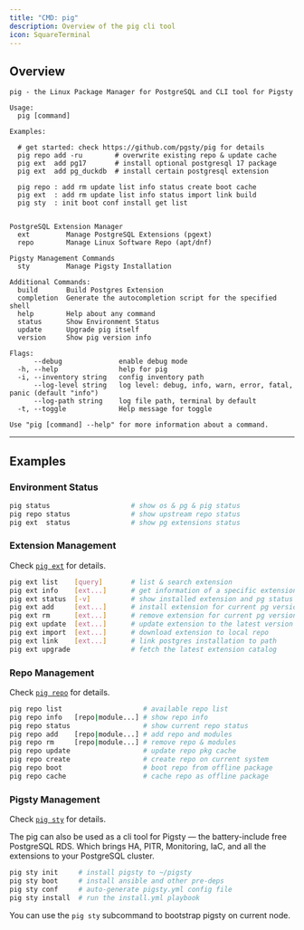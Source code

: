 ```yaml
---
title: "CMD: pig"
description: Overview of the pig cli tool
icon: SquareTerminal
---
```


## Overview

```
pig - the Linux Package Manager for PostgreSQL and CLI tool for Pigsty

Usage:
  pig [command]

Examples:

  # get started: check https://github.com/pgsty/pig for details
  pig repo add -ru        # overwrite existing repo & update cache
  pig ext  add pg17       # install optional postgresql 17 package
  pig ext  add pg_duckdb  # install certain postgresql extension

  pig repo : add rm update list info status create boot cache
  pig ext  : add rm update list info status import link build
  pig sty  : init boot conf install get list


PostgreSQL Extension Manager
  ext         Manage PostgreSQL Extensions (pgext)
  repo        Manage Linux Software Repo (apt/dnf)

Pigsty Management Commands
  sty         Manage Pigsty Installation

Additional Commands:
  build       Build Postgres Extension
  completion  Generate the autocompletion script for the specified shell
  help        Help about any command
  status      Show Environment Status
  update      Upgrade pig itself
  version     Show pig version info

Flags:
      --debug              enable debug mode
  -h, --help               help for pig
  -i, --inventory string   config inventory path
      --log-level string   log level: debug, info, warn, error, fatal, panic (default "info")
      --log-path string    log file path, terminal by default
  -t, --toggle             Help message for toggle

Use "pig [command] --help" for more information about a command.
```

------

## Examples

### Environment Status

```bash
pig status                    # show os & pg & pig status
pig repo status               # show upstream repo status
pig ext  status               # show pg extensions status 
```

### Extension Management

Check [`pig ext`](/ext/pig/ext/) for details.

```bash
pig ext list    [query]       # list & search extension      
pig ext info    [ext...]      # get information of a specific extension
pig ext status  [-v]          # show installed extension and pg status
pig ext add     [ext...]      # install extension for current pg version
pig ext rm      [ext...]      # remove extension for current pg version
pig ext update  [ext...]      # update extension to the latest version
pig ext import  [ext...]      # download extension to local repo
pig ext link    [ext...]      # link postgres installation to path
pig ext upgrade               # fetch the latest extension catalog
```

### Repo Management

Check [`pig repo`](/ext/pig/repo/) for details.

```bash
pig repo list                    # available repo list
pig repo info   [repo|module...] # show repo info
pig repo status                  # show current repo status
pig repo add    [repo|module...] # add repo and modules
pig repo rm     [repo|module...] # remove repo & modules
pig repo update                  # update repo pkg cache
pig repo create                  # create repo on current system
pig repo boot                    # boot repo from offline package
pig repo cache                   # cache repo as offline package
```

### Pigsty Management

Check [`pig sty`](/ext/pig/sty/) for details.

The pig can also be used as a cli tool for Pigsty — the battery-include free PostgreSQL RDS.
Which brings HA, PITR, Monitoring, IaC, and all the extensions to your PostgreSQL cluster.

```bash
pig sty init     # install pigsty to ~/pigsty 
pig sty boot     # install ansible and other pre-deps 
pig sty conf     # auto-generate pigsty.yml config file
pig sty install  # run the install.yml playbook
```

You can use the `pig sty` subcommand to bootstrap pigsty on current node.